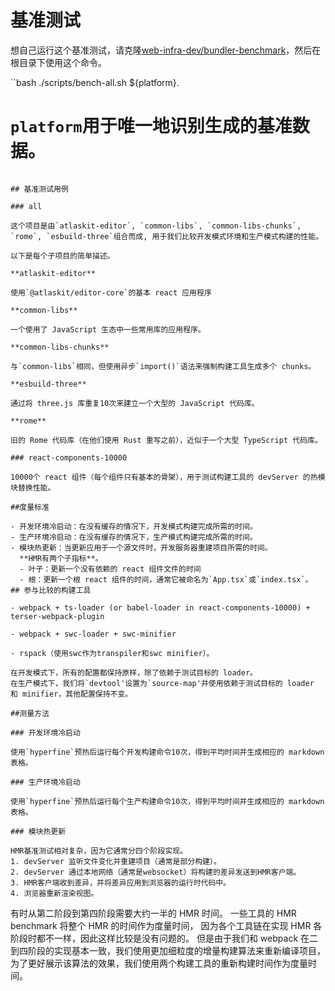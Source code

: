# 基准测试

想自己运行这个基准测试，请克隆[web-infra-dev/bundler-benchmark](https://github.com/web-infra-dev/bundler-benchmark)，然后在根目录下使用这个命令。

``bash
./scripts/bench-all.sh ${platform}.

# `platform`用于唯一地识别生成的基准数据。

```

## 基准测试用例

### all

这个项目是由`atlaskit-editor`, `common-libs`, `common-libs-chunks`, `rome`, `esbuild-three`组合而成, 用于我们比较开发模式环境和生产模式构建的性能。

以下是每个子项目的简单描述。

**atlaskit-editor**

使用`@atlaskit/editor-core`的基本 react 应用程序

**common-libs**

一个使用了 JavaScript 生态中一些常用库的应用程序。

**common-libs-chunks**

与`common-libs`相同，但使用异步`import()`语法来强制构建工具生成多个 chunks。

**esbuild-three**

通过将 three.js 库重复10次来建立一个大型的 JavaScript 代码库。

**rome**

旧的 Rome 代码库（在他们使用 Rust 重写之前），近似于一个大型 TypeScript 代码库。

### react-components-10000

10000个 react 组件（每个组件只有基本的骨架），用于测试构建工具的 devServer 的热模块替换性能。

##度量标准

- 开发环境冷启动：在没有缓存的情况下，开发模式构建完成所需的时间。
- 生产环境冷启动：在没有缓存的情况下，生产模式构建完成所需的时间。
- 模块热更新：当更新应用于一个源文件时，开发服务器重建项目所需的时间。
  **HMR有两个子指标**。
  - 叶子：更新一个没有依赖的 react 组件文件的时间
  - 根：更新一个根 react 组件的时间，通常它被命名为`App.tsx`或`index.tsx`。
## 参与比较的构建工具

- webpack + ts-loader (or babel-loader in react-components-10000) + terser-webpack-plugin

- webpack + swc-loader + swc-minifier

- rspack（使用swc作为transpiler和swc minifier）。

在开发模式下，所有的配置都保持原样，除了依赖于测试目标的 loader。
在生产模式下，我们将`devtool'设置为`source-map'并使用依赖于测试目标的 loader 和 minifier，其他配置保持不变。

##测量方法

### 开发环境冷启动

使用`hyperfine`预热后运行每个开发构建命令10次，得到平均时间并生成相应的 markdown 表格。

### 生产环境冷启动

使用`hyperfine`预热后运行每个生产构建命令10次，得到平均时间并生成相应的 markdown 表格。

### 模块热更新

HMR基准测试相对复杂，因为它通常分四个阶段实现。
1. devServer 监听文件变化并重建项目（通常是部分构建）。
2. devServer 通过本地网络（通常是websocket）将构建的差异发送到HMR客户端。
3. HMR客户端收到差异，并将差异应用到浏览器的运行时代码中。
4. 浏览器重新渲染视图。
```

有时从第二阶段到第四阶段需要大约一半的 HMR 时间。
一些工具的 HMR benchmark 将整个 HMR 的时间作为度量时间，
因为各个工具链在实现 HMR 各阶段时都不一样，因此这样比较是没有问题的。
但是由于我们和 webpack 在二到四阶段的实现基本一致，我们使用更加细粒度的增量构建算法来重新编译项目，为了更好展示该算法的效果，我们使用两个构建工具的重新构建时间作为度量时间。
